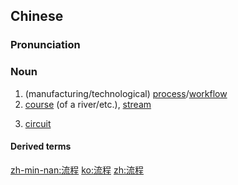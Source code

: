 ==Chinese==
{{zh-forms}}

===Pronunciation===
{{zh-pron
|m=liúchéng
|cat=n
}}

===Noun===
{{zh-noun}}

# (manufacturing/technological) [[process]]/[[workflow]]
# [[course]] (of a river/etc.), [[stream]]
# {{lb|zh|mining}} [[circuit]]

====Derived terms====
{{zh-der|流程圖}}

[[zh-min-nan:流程]]
[[ko:流程]]
[[zh:流程]]